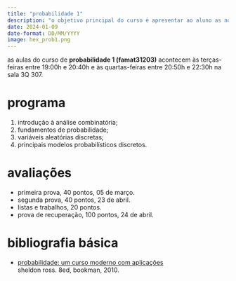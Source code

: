 ```yaml
---
title: "probabilidade 1"
description: "o objetivo principal do curso é apresentar ao aluno as noções fundamentais da teoria das probabilidades com respeito às variáveis aleatórias discretas."
date: 2024-01-09
date-format: DD/MM/YYYY
image: hex_prob1.png
---
```


as aulas do curso de **probabilidade 1 (famat31203)** acontecem às terças-feiras entre 19:00h e 20:40h e às quartas-feiras entre 20:50h e 22:30h na sala 3Q 307.

# programa

1.  introdução à análise combinatória;
2.  fundamentos de probabilidade;
3.  variáveis aleatórias discretas;
4.  principais modelos probabilísticos discretos.

# avaliações

-   primeira prova, 40 pontos, 05 de março.
-   segunda prova, 40 pontos, 23 de abril.
-   listas e trabalhos, 20 pontos.
-   prova de recuperação, 100 pontos, 24 de abril.

# bibliografia básica

-   [probabilidade: um curso moderno com aplicações](https://acervo.bibliotecas.ufu.br/index.php?codigo_sophia=107129)<br />
sheldon ross. 8ed, bookman, 2010.
